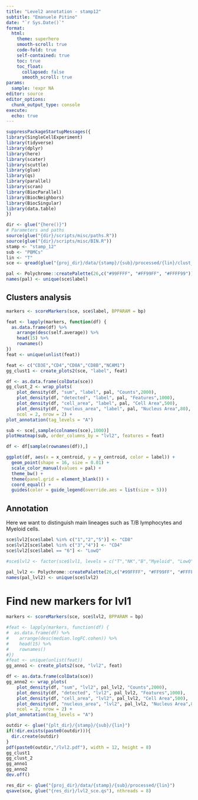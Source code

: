 ```yaml
---
title: "Level2 annotation - stamp12"
subtitle: "Emanuele Pitino"
date: "`r Sys.Date()`"
format: 
  html:
    theme: superhero
    smooth-scroll: true
    code-fold: true
    self-contained: true
    toc: true
    toc_float: 
      collapsed: false
      smooth_scroll: true
params:
  sample: !expr NA
editor: source
editor_options: 
  chunk_output_type: console
execute:
  echo: true
---
```

```r
suppressPackageStartupMessages({
library(SingleCellExperiment)
library(tidyverse)
library(dplyr)
library(here)
library(scater)
library(scuttle)
library(glue)
library(qs)
library(parallel)
library(scran)
library(BiocParallel)
library(BiocNeighbors)
library(BiocSingular)
library(data.table)
})
```

```r
dir <- glue("{here()}")
# Parameters and paths
source(glue("{dir}/scripts/misc/paths.R"))
source(glue("{dir}/scripts/misc/BIN.R"))
stamp <- "stamp_12"
sub <- "PBMCs"
lin <- "T"
sce <- qread(glue("{proj_dir}/data/{stamp}/{sub}/processed/{lin}/clust_sce.qs"), nthreads = 8)
```


```r
pal <- Polychrome::createPalette(26,c("#99FFFF", "#FF99FF", "#FFFF99"))
names(pal) <- unique(sce$label)
```

## Clusters analysis
```r
markers <- scoreMarkers(sce, sce$label, BPPARAM = bp)

feat <- lapply(markers, function(df) {
  as.data.frame(df) %>%
    arrange(desc(self.average)) %>%
    head(15) %>%
    rownames()
})
feat <- unique(unlist(feat))

feat <- c("CD3E","CD4","CD8A","CD8B","NCAM1")
gg_clust1 <- create_plots2(sce, "label", feat)
```

```r
df <- as.data.frame(colData(sce))
gg_clust_2 <- wrap_plots(
    plot_density(df, "sum", "label", pal, "Counts",2000),
    plot_density(df, "detected", "label", pal, "Features",1000),
    plot_density(df, "cell_area", "label", pal, "Cell Area",500),
    plot_density(df, "nucleus_area", "label", pal, "Nucleus Area",80),
    ncol = 2, nrow = 2) +
plot_annotation(tag_levels = "A")
```

```r
sub <- sce[,sample(colnames(sce),1000)]
plotHeatmap(sub, order_columns_by = "lvl2", features = feat)
```

```r
df <- df[sample(rownames(df)),]

ggplot(df, aes(x = x_centroid, y = y_centroid, color = label)) +
  geom_point(shape = 16, size = 0.01) +
  scale_color_manual(values = pal) +
  theme_bw() +
  theme(panel.grid = element_blank()) +
  coord_equal() +
  guides(color = guide_legend(override.aes = list(size = 5))) 
```

## Annotation
Here we want to distinguish main lineages such as T/B lymphocytes and Myeloid cells.
```r
sce$lvl2[sce$label %in% c("1","2","5")] <- "CD8"
sce$lvl2[sce$label %in% c("3","4")] <- "CD4"
sce$lvl2[sce$label == "6"] <- "LowQ"
```

```r
#sce$lvl2 <- factor(sce$lvl1, levels = c("T","NK","B","Myeloid", "LowQ"))
```


```r
pal_lvl2 <- Polychrome::createPalette(26,c("#99FFFF", "#FF99FF", "#FFFF99"))
names(pal_lvl2) <- unique(sce$lvl2)
```

# Find new markers for lvl1
```r
markers <- scoreMarkers(sce, sce$lvl2, BPPARAM = bp)

#feat <- lapply(markers, function(df) {
#  as.data.frame(df) %>%
#    arrange(desc(median.logFC.cohen)) %>%
#    head(15) %>%
#    rownames()
#})
#feat <- unique(unlist(feat))
gg_anno1 <- create_plots2(sce, "lvl2", feat)
```

```r
df <- as.data.frame(colData(sce))
gg_anno2 <- wrap_plots(
    plot_density(df, "sum", "lvl2", pal_lvl2, "Counts",2000),
    plot_density(df, "detected", "lvl2", pal_lvl2, "Features",1000),
    plot_density(df, "cell_area", "lvl2", pal_lvl2, "Cell Area",500),
    plot_density(df, "nucleus_area", "lvl2", pal_lvl2, "Nucleus Area",80),
    ncol = 2, nrow = 2) +
plot_annotation(tag_levels = "A")
```

```r
outdir <- glue("{plt_dir}/{stamp}/{sub}/{lin}")
if(!dir.exists(paste0(outdir))){
  dir.create(outdir)
}
pdf(paste0(outdir,"/lvl2.pdf"), width = 12, height = 8)
gg_clust1
gg_clust_2
gg_anno1
gg_anno2
dev.off()
```


```r
res_dir <- glue("{proj_dir}/data/{stamp}/{sub}/processed/{lin}")
qsave(sce, glue("{res_dir}/lvl2_sce.qs"), nthreads = 8)
```
